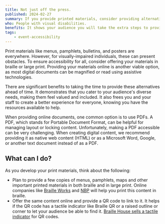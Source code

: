```yaml
---
title: Not just off the press.
published: 2024-02-27
summary: If you provide printed materials, consider providing alternative versions.
who: People with visual disabilities.
benefits: It shows your audience you will take the extra steps to provide your services to all.
tags:
    - event-accessibility
---
```



Print materials like menus, pamphlets, bulletins, and posters are everywhere. However, for visually-impaired individuals, these can present obstacles. To ensure accessibility for all, consider offering your materials in braille or large print. Providing your materials online is another viable option, as most digital documents can be magnified or read using assistive technologies.

There are significant benefits to taking the time to provide these alternatives ahead of time. It demonstrates that you cater to your audience's diverse needs, making them feel valued and included. It also frees you and your staff to create a better experience for everyone, knowing you have the resources available to help.

When providing online documents, one common option is to use PDFs. A PDF, which stands for Portable Document Format, can be helpful for managing layout or locking content. Unfortunately, making a PDF accessible can be very challenging. When creating digital content, we recommend providing it as native web content (HTML) or as a Microsoft Word, Google, or another text document instead of as a PDF.

## What can I do?

As you develop your print materials, think about the following:

- Plan to provide a few copies of menus, pamphlets, maps and other important printed materials in both braille and in large print. Online companies like [Braille Works](https://brailleworks.com/) and [NBP](https://www.nbp.org/ic/nbp/business/index.html) will help you print this content in braille.
- Offer the same content online and provide a QR code to link to it. It helps if the QR code has a tactile indicator like Braille QR or a raised outline or corner to let your audience be able to find it. [Braille House sells a tactile indicator](https://braillehouse.org.au/product/tactile-qr-code-indicator/) for QR codes.